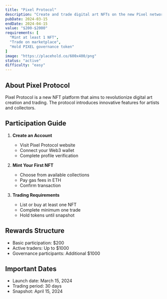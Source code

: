 ```yaml
---
title: "Pixel Protocol"
description: "Create and trade digital art NFTs on the new Pixel network."
pubDate: 2024-03-15
endDate: 2024-04-15
value: "$200-$2000"
requirements: [
  "Mint at least 1 NFT",
  "Trade on marketplace",
  "Hold PIXEL governance token"
]
image: "https://placehold.co/600x400/png"
status: "active"
difficulty: "easy"
---
```


## About Pixel Protocol

Pixel Protocol is a new NFT platform that aims to revolutionize digital art creation and trading. The protocol introduces innovative features for artists and collectors.

## Participation Guide

1. **Create an Account**
   - Visit Pixel Protocol website
   - Connect your Web3 wallet
   - Complete profile verification

2. **Mint Your First NFT**
   - Choose from available collections
   - Pay gas fees in ETH
   - Confirm transaction

3. **Trading Requirements**
   - List or buy at least one NFT
   - Complete minimum one trade
   - Hold tokens until snapshot

## Rewards Structure

- Basic participation: $200
- Active traders: Up to $1000
- Governance participants: Additional $1000

## Important Dates

- Launch date: March 15, 2024
- Trading period: 30 days
- Snapshot: April 15, 2024